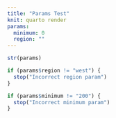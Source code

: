 ```yaml
---
title: "Params Test"
knit: quarto render
params:
  minimum: 0
  region: ""
---
```


```r
str(params)

if (params$region != "west") {
  stop("Incorrect region param")
}

if (params$minimum != "200") {
  stop("Incorrect minimum param")
}
```